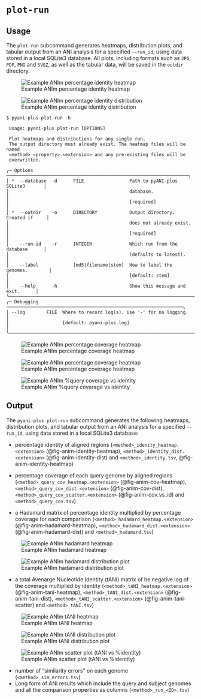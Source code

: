 # `plot-run` {#plot-run-subcommand .unnambered}

## Usage
The `plot-run` subcommand generates heatmaps, distribution plots, and tabular output from an ANI analysis for a specified `--run_id`, using data stored in a local SQLite3 database. All plots, including formats such as `JPG`, `PDF`, `PNG` and `SVGZ`, as well as the tabular data, will be saved in the `outdir` directory.

::: {.column-margin}

![Example ANIm percentage identity heatmap](../walkthrough_plots/ANIm_identity_heatmap.png){#fig-anim-identity-heatmap .lightbox }

:::

::: {.column-margin}

![Example ANIm percentage identity distribution](../walkthrough_plots/ANIm_identity_dist.png){#fig-anim-identity-dist .lightbox }

:::

```shell
$ pyani-plus plot-run -h     
                                                                                     
 Usage: pyani-plus plot-run [OPTIONS]                                           
                                                                                
 Plot heatmaps and distributions for any single run.                            
 The output directory must already exist. The heatmap files will be named       
 <method>_<property>.<extension> and any pre-existing files will be             
 overwritten.                                                                   
                                                                                
╭─ Options ────────────────────────────────────────────────────────────────────╮
│ *  --database  -d      FILE                 Path to pyANI-plus SQLite3       │
│                                             database.                        │
│                                             [required]                       │
│ *  --outdir    -o      DIRECTORY            Output directory. Created if     │
│                                             does not already exist.          │
│                                             [required]                       │
│    --run-id    -r      INTEGER              Which run from the database      │
│                                             (defaults to latest).            │
│    --label             [md5|filename|stem]  How to label the genomes.        │
│                                             [default: stem]                  │
│    --help      -h                           Show this message and exit.      │
╰──────────────────────────────────────────────────────────────────────────────╯
╭─ Debugging ──────────────────────────────────────────────────────────────────╮
│ --log        FILE  Where to record log(s). Use '-' for no logging.           │
│                    [default: pyani-plus.log]                                 │
╰──────────────────────────────────────────────────────────────────────────────╯

```
::: {.column-margin}
![Example ANIm percentage coverage heatmap](../walkthrough_plots/ANIm_query_cov_heatmap.png){#fig-anim-cov-heatmap .lightbox }
:::

::: {.column-margin}
![Example ANIm percentage coverage heatmap](../walkthrough_plots/ANIm_query_cov_dist.png){#fig-anim-cov-dist .lightbox }
:::

::: {.column-margin}
![Example ANIm %query coverage vs identity](../walkthrough_plots/ANIm_query_cov_scatter.png){#fig-anim-cov_vs_id .lightbox }
:::

## Output
The `pyani-plus plot-run` subcommand generates the following heatmaps, distribution plots, and tabular output from an ANI analysis for a specified `--run_id`, using data stored in a local SQLite3 database:

- percentage identity of aligned regions (`<method>_idenity_heatmap.<extension>` (@fig-anim-identity-heatmap),   `<method>_identity_dist.<extension>` (@fig-anim-identity-dist) and `<method>_identity.tsv`, @fig-anim-identity-heatmap)


- percentage coverage of each query genome by aligned regions (`<method>_query_cov_heatmap.<extension>` (@fig-anim-cov-heatmap), `<method>_query_cov_dist.<extension>` (@fig-anim-cov-dist), `<method>_query_cov_scatter.<extension>` (@fig-anim-cov_vs_id) and `<method>_query_cov.tsv`)


- a Hadamard matrix of percentage identity multiplied by percentage coverage for each comparison (`<method>_hadamard_heatmap.<extension>` (@fig-anim-hadamard-heatmap), `<method>_hadamard_dist.<extension>` (@fig-anim-hadamard-dist) and `<method>_hadamard.tsv`)

::: {.column-margin}
![Example ANIm hadamard heatmap](../walkthrough_plots/ANIm_hadamard_heatmap.png){#fig-anim-hadamard-heatmap .lightbox }
:::

::: {.column-margin}
![Example ANIm hadamard distribution plot](../walkthrough_plots/ANIm_hadamard_dist.png){#fig-anim-hadamard-dist .lightbox }
:::

- a total Avenarge Nucleotide Identity (tANI) matrix of he negative log of the coverage multiplied by identity (`<method>_tANI_heatmap.<extension>` (@fig-anim-tani-heatmap), `<method>_tANI_dist.<extension>` (@fig-anim-tani-dist), `<method>_tANI_scatter.<extension>` (@fig-anim-tani-scatter) and `<method>_tANI.tsv`)

::: {.column-margin}
![Example ANIm tANI heatmap](../walkthrough_plots/ANIm_tANI_heatmap.png){#fig-anim-tani-heatmap .lightbox }
:::

::: {.column-margin}
![Example ANIm tANI distribution plot](../walkthrough_plots/ANIm_tANI_dist.png){#fig-anim-tani-dist .lightbox }
:::

::: {.column-margin}
![Example ANIm scatter plot (tANI vs %identity)](../walkthrough_plots/ANIm_tANI_scatter.png){#fig-anim-tani-scatter .lightbox }
:::

- number of “similarity errors” on each genome (`<method>_sim_errors.tsv`)
- Long form of ANI results which include the query and subject genomes and all the comparison properties as columns (`<method>_run_<ID>.tsv`)